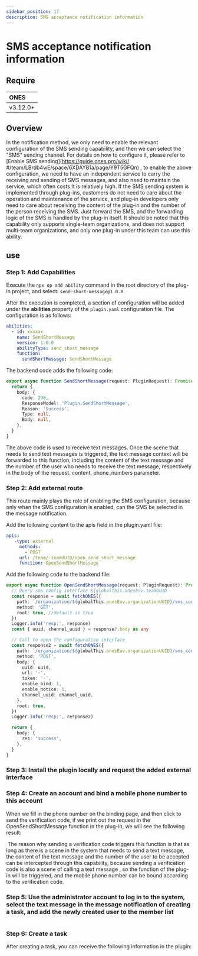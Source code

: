 ```yaml
---
sidebar_position: 17
description: SMS acceptance notification information
---
```



# SMS acceptance notification information

## Require

| ONES     |
| :------- |
| v3.12.0+ |

## Overview

In the notification method, we only need to enable the relevant configuration of the SMS sending capability, and then we can select the "SMS" sending channel. For details on how to configure it, please refer to [Enable SMS sending](https://guide.ones.pro/wiki/ #/team/LBrdb4wE/space/6XDAYB1a/page/Y9T5GFQn) , to enable the above configuration, we need to have an independent service to carry the receiving and sending of SMS messages, and also need to maintain the service, which often costs It is relatively high. If the SMS sending system is implemented through plug-ins, customers do not need to care about the operation and maintenance of the service, and plug-in developers only need to care about receiving the content of the plug-in and the number of the person receiving the SMS. Just forward the SMS, and the forwarding logic of the SMS is handled by the plug-in itself. It should be noted that this capability only supports single-team organizations, and does not support multi-team organizations, and only one plug-in under this team can use this ability.

## use

### Step 1: Add Capabilities

Execute the `npx op add ability` command in the root directory of the plug-in project, and select: `send-short-message@1.0.0`.

After the execution is completed, a section of configuration will be added under the **abilities** property of the `plugin.yaml` configuration file. The configuration is as follows:

```yaml
abilities:
  - id: xxxxxx
    name: SendShortMessage
    version: 1.0.0
    abilityType: send_short_message
    function:
      sendShortMessage: SendShortMessage
```

The backend code adds the following code:

```typescript
export async function SendShortMessage(request: PluginRequest): Promise<PluginResponse> {
  return {
    body: {
      code: 200,
      ResponseModel: 'Plugin.SendShortMessage',
      Reason: 'Success',
      Type: null,
      Body: null,
    },
  }
}
```

The above code is used to receive text messages. Once the scene that needs to send text messages is triggered, the text message context will be forwarded to this function, including the content of the text message and the number of the user who needs to receive the text message, respectively in the body of the request. content, phone_numbers parameter.

### Step 2: Add external route

This route mainly plays the role of enabling the SMS configuration, because only when the SMS configuration is enabled, can the SMS be selected in the message notification.

Add the following content to the apis field in the plugin.yaml file:

```yaml
apis:
   -type: external
     methods:
       - POST
     url: /team/:teamUUID/open_send_short_message
     function: OpenSendShortMessage
```

Add the following code to the backend file:

```typescript
export async function OpenSendShortMessage(request: PluginRequest): Promise<PluginResponse> {
  // Query sms_config interface ${globalThis.onesEnv.teamUUID
  const response = await fetchONES({
    path: `/organization/${globalThis.onesEnv.organizationUUID}/sms_config`,
    method: 'GET',
    root: true, //default is true
  })
  Logger.info('resp:', response)
  const { uuid, channel_uuid } = response?.body as any

  // Call to open the configuration interface
  const response2 = await fetchONES({
    path: `/organization/${globalThis.onesEnv.organizationUUID}/sms_config/update`,
    method: 'POST',
    body: {
      uuid: uuid,
      url: '-',
      token: '-',
      enable_bind: 1,
      enable_notice: 1,
      channel_uuid: channel_uuid,
    },
    root: true,
  })
  Logger.info('resp:', response2)

  return {
    body: {
      res: 'success',
    },
  }
}
```

### Step 3: Install the plugin locally and request the added external interface

### Step 4: Create an account and bind a mobile phone number to this account

When we fill in the phone number on the binding page, and then click to send the verification code, if we print out the request in the OpenSendShortMessage function in the plug-in, we will see the following result:

<Image img={p1} />
The reason why sending a verification code triggers this function is that as long as there is a scene
in the system that needs to send a text message, the content of the text message and the number of the
user to be accepted can be intercepted through this capability, because sending a verification code is
also a scene of calling a text message , so the function of the plug-in will be triggered, and the mobile
phone number can be bound according to the verification code.

### Step 5: Use the administrator account to log in to the system, select the text message in the message notification of creating a task, and add the newly created user to the member list

<Image img={p2} />

### Step 6: Create a task

After creating a task, you can receive the following information in the plugin:

<Image img={p3} />
